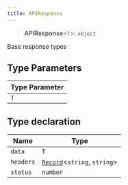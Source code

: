 ```yaml
---
title: APIResponse
---
```


> **APIResponse**\<`T`\>: `object`

Base response types

## Type Parameters

| Type Parameter |
| ------ |
| `T` |

## Type declaration

| Name | Type |
| ------ | ------ |
| <a id="data"></a> `data` | `T` |
| <a id="headers"></a> `headers` | [`Record`](https://www.typescriptlang.org/docs/handbook/utility-types.html#recordkeys-type)\<`string`, `string`\> |
| <a id="status"></a> `status` | `number` |
